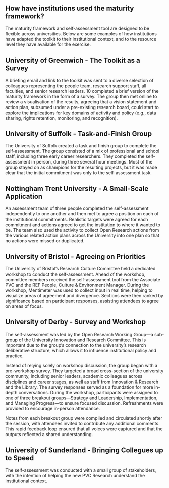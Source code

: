 ## How have institutions used the maturity framework?

The maturity framework and self-assessment tool are designed to be flexible across universities. Below are some examples of how institutions have adapted the toolkit to their institutional context, and to the resource level they have available for the exercise.

::: {.callout-note .feature collapse="true"}
## University of Greenwich - The Toolkit as a Survey

A briefing email and link to the toolkit was sent to a diverse selection of colleagues representing the people team, research support staff, all faculties, and senior research leaders. 10 completed a brief version of the maturity framework in the form of a survey. The group then met online to review a visualisation of the results, agreeing that a vision statement and action plan, subsumed under a pre-existing research board, could start to explore the implications for key domains of activity and policy (e.g., data sharing, rights retention, monitoring, and recognition).
:::

::: {.callout-note .feature collapse="true"}
## University of Suffolk - Task-and-Finish Group

The University of Suffolk created a task and finish group to complete the self-assessment. The group consisted of a mix of professional and school staff, including three early career researchers. They completed the self-assessment in person, during three several hour meetings. Most of the group stayed on as champions for the resulting projects, but it was made clear that the initial commitment was only to the self-assessment task.
:::

::: {.callout-note .feature collapse="true"}
## Nottingham Trent University - A Small-Scale Application

An assessment team of three people completed the self-assessment independently to one another and then met to agree a position on each of the institutional commitments. Realistic targets were agreed for each commitment and actions agreed to get the institution to where it wanted to be. The team also used the activity to collect Open Research actions from the various related action plans across the University into one plan so that no actions were missed or duplicated.
:::

::: {.callout-note .feature collapse="true"}
## University of Bristol - Agreeing on Priorities

The University of Bristol’s Research Culture Committee held a dedicated workshop to conduct the self-assessment. Ahead of the workshop, committee members received the self-assessment tool from the Associate PVC and the REF People, Culture & Environment Manager. During the workshop, Mentimeter was used to collect input in real time, helping to visualize areas of agreement and divergence. Sections were then ranked by significance based on participant responses, assisting attendees to agree on areas of focus.
:::

::: {.callout-note .feature collapse="true"}
## University of Derby - Survey and Workshop

The self-assessment was led by the Open Research Working Group—a sub-group of the University Innovation and Research Committee. This is important due to the group’s connection to the university’s research deliberative structure, which allows it to influence institutional policy and practice.

Instead of relying solely on workshop discussion, the group began with a pre-workshop survey. They targeted a broad cross-section of the university community, including senior leaders, academic colleagues across disciplines and career stages, as well as staff from Innovation & Research and the Library. The survey responses served as a foundation for more in-depth conversations. During the workshop, participants were assigned to one of three breakout groups—Strategy and Leadership, Implementation, and Managing Progress—to ensure focused discussion. Refreshments were provided to encourage in-person attendance.

Notes from each breakout group were compiled and circulated shortly after the session, with attendees invited to contribute any additional comments. This rapid feedback loop ensured that all voices were captured and that the outputs reflected a shared understanding.
:::

::: {.callout-note .feature collapse="true"}
## University of Sunderland - Bringing Collegues up to Speed

The self-assessment was conducted with a small group of stakeholders, with the intention of helping the new PVC Research understand the institutional context.
:::

